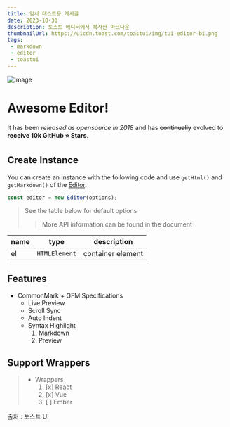 ```yaml
---
title: 임시 테스트용 게시글
date: 2023-10-30
description: 토스트 에디터에서 복사한 마크다운
thumbnailUrl: https://uicdn.toast.com/toastui/img/tui-editor-bi.png
tags:
 - markdown
 - editor
 - toastui
---
```


![image](https://uicdn.toast.com/toastui/img/tui-editor-bi.png)

# Awesome Editor!

It has been _released as opensource in 2018_ and has ~~continually~~ evolved to **receive 10k GitHub ⭐️ Stars**.

## Create Instance

You can create an instance with the following code and use `getHtml()` and `getMarkdown()` of the [Editor](https://github.com/nhn/tui.editor).

```js
const editor = new Editor(options);
```

> See the table below for default options
> > More API information can be found in the document

| name | type | description |
| --- | --- | --- |
| el | `HTMLElement` | container element |

## Features

* CommonMark + GFM Specifications
   * Live Preview
   * Scroll Sync
   * Auto Indent
   * Syntax Highlight
        1. Markdown
        2. Preview

## Support Wrappers

> * Wrappers
>    1. [x] React
>    2. [x] Vue
>    3. [ ] Ember


출처 : 토스트 UI